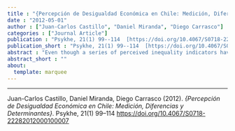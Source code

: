 ```yaml
---
title : "{Percepción de Desigualdad Económica en Chile: Medición, Diferencias y Determinantes}"
date : "2012-05-01"
author : ["Juan-Carlos Castillo", "Daniel Miranda", "Diego Carrasco"]
categories : ["Journal Article"]
publication : "Psykhe, 21(1) 99--114  [https://doi.org/10.4067/S0718-22282012000100007](https://doi.org/10.4067/S0718-22282012000100007)"
publication_short : "Psykhe, 21(1) 99--114  [https://doi.org/10.4067/S0718-22282012000100007](https://doi.org/10.4067/S0718-22282012000100007)"
abstract : "Even though a series of perceived inequality indicators have been used in survey research, to date there is no research comparing these indicators. Using data from the 2009 Chilean ISSP national representative survey (N = 1,505), this research compared 3 measures of inequality perception and analyzed the influence of status, political position and evaluation of wage justice on perceptual variables, through correlation and regression methods. Results showed that the perceptual indicators are weakly associated with each other and, therefore, they can be regarded as covering different aspects of inequality perception. Furthermore, socioeconomic status had a direct influence on inequality perception, whereas those that evaluate their salary as fair tend to perceive less inequality. The consequences and projections of the study are addressed in the final discussion."
abstract_short : ""
about:
  template: marquee
---
```

---


::: {.callout-note title="How to cite this work"}

Juan-Carlos Castillo, Daniel Miranda, Diego Carrasco (2012). *{Percepción de Desigualdad Económica en Chile: Medición, Diferencias y Determinantes}*. Psykhe, 21(1) 99--114  [https://doi.org/10.4067/S0718-22282012000100007](https://doi.org/10.4067/S0718-22282012000100007)

:::

